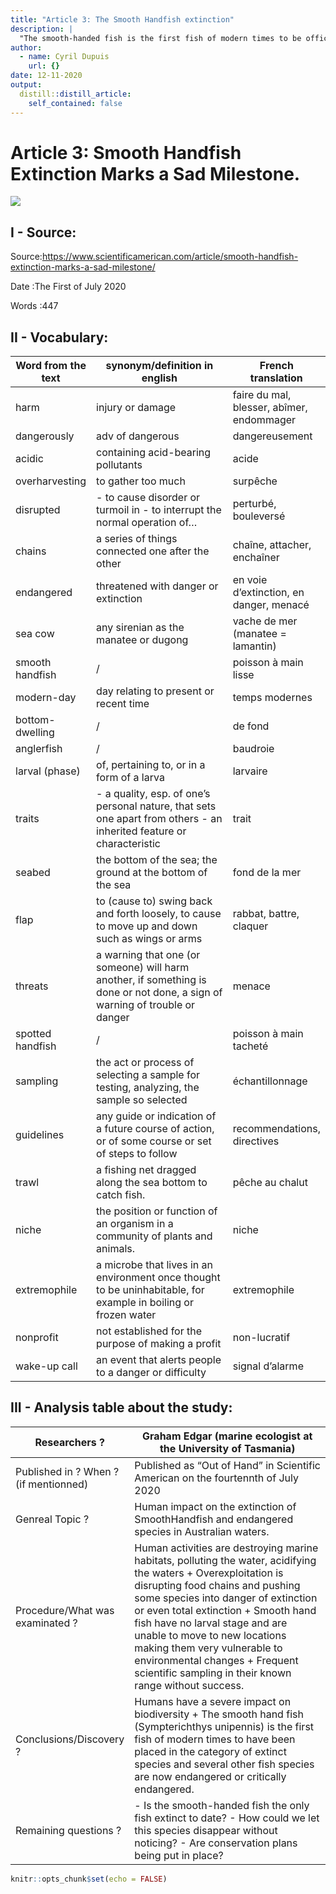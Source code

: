 ```yaml
---
title: "Article 3: The Smooth Handfish extinction"
description: |
  "The smooth-handed fish is the first fish of modern times to be officially extinct and other species may follow."
author: 
  - name: Cyril Dupuis
    url: {}
date: 12-11-2020
output:
  distill::distill_article:
    self_contained: false
---
```


# Article 3: Smooth Handfish Extinction Marks a Sad Milestone.

<img src = https://upload.wikimedia.org/wikipedia/commons/8/88/Brachionichthys_hirsutus_RLS.jpg>

## I - Source:

Source:<https://www.scientificamerican.com/article/smooth-handfish-extinction-marks-a-sad-milestone/>

Date :The First of July 2020

Words :447

## II - Vocabulary:

| Word from the text 	| synonym/definition in english                                                                                               	| French translation                        	|
|--------------------	|-----------------------------------------------------------------------------------------------------------------------------	|-------------------------------------------	|
| harm               	| injury or damage                                                                                                            	| faire du mal, blesser, abîmer, endommager 	|
| dangerously        	| adv of dangerous                                                                                                            	| dangereusement                            	|
| acidic             	| containing acid-bearing pollutants                                                                                          	| acide                                     	|
| overharvesting     	| to gather too much                                                                                                          	| surpêche                                  	|
| disrupted          	| - to cause disorder or turmoil in - to interrupt the normal operation of...                                                 	| perturbé, bouleversé                      	|
| chains             	| a series of things connected one after the other                                                                            	| chaîne, attacher, enchaîner               	|
| endangered         	| threatened with danger or extinction                                                                                        	| en voie d'extinction, en danger, menacé   	|
| sea cow            	| any sirenian as the manatee or dugong                                                                                       	| vache de mer (manatee = lamantin)         	|
| smooth handfish    	| /                                                                                                                           	| poisson à main lisse                      	|
| modern-day         	| day relating to present or recent time                                                                                      	| temps modernes                            	|
| bottom-dwelling    	| /                                                                                                                           	| de fond                                   	|
| anglerfish         	| /                                                                                                                           	| baudroie                                  	|
| larval (phase)     	| of, pertaining to, or in a form of a larva                                                                                  	| larvaire                                  	|
| traits             	| - a quality, esp. of one's personal nature, that sets one apart from others - an inherited feature or characteristic        	| trait                                     	|
| seabed             	| the bottom of the sea; the ground at the bottom of the sea                                                                  	| fond de la mer                            	|
| flap               	| to (cause to) swing back and forth loosely, to cause to move up and down such as wings or arms                              	| rabbat, battre, claquer                   	|
| threats            	| a warning that one (or someone) will harm another, if something is done or not done, a sign of warning of trouble or danger 	| menace                                    	|
| spotted handfish   	| /                                                                                                                           	| poisson à main tacheté                    	|
| sampling           	| the act or process of selecting a sample for testing, analyzing, the sample so selected                                     	| échantillonnage                           	|
| guidelines         	| any guide or indication of a future course of action, or of some course or set of steps to follow                           	| recommendations, directives               	|
| trawl              	| a fishing net dragged along the sea bottom to catch fish.                                                                   	| pêche au chalut                           	|
| niche              	| the position or function of an organism in a community of plants and animals.                                               	| niche                                     	|
| extremophile       	| a microbe that lives in an environment once thought to be uninhabitable, for example in boiling or frozen water             	| extremophile                              	|
| nonprofit          	| not established for the purpose of making a profit                                                                          	| non-lucratif                              	|
| wake-up call       	| an event that alerts people to a danger or difficulty                                                                       	| signal d'alarme                           	|

## III - Analysis table about the study:

| Researchers ?                         	| Graham Edgar (marine ecologist at the University of Tasmania)                                                                                                                                                                                                                                                                                                                                                                  	|
|---------------------------------------	|--------------------------------------------------------------------------------------------------------------------------------------------------------------------------------------------------------------------------------------------------------------------------------------------------------------------------------------------------------------------------------------------------------------------------------	|
| Published in ? When ? (if mentionned) 	| Published as “Out of Hand” in Scientific American on the fourtennth of July 2020                                                                                                                                                                                                                                                                                                                                               	|
| Genreal Topic ?                       	| Human impact on the extinction of SmoothHandfish and endangered species in Australian waters.                                                                                                                                                                                                                                                                                                                                  	|
| Procedure/What was examinated ?       	| Human activities are destroying marine habitats, polluting the water, acidifying the waters + Overexploitation is disrupting food chains and pushing some species into danger of extinction or even total extinction + Smooth hand fish have no larval stage and are unable to move to new locations making them very vulnerable to environmental changes + Frequent scientific sampling in their known range without success. 	|
| Conclusions/Discovery ?               	| Humans have a severe impact on biodiversity + The smooth hand fish (Sympterichthys unipennis) is the first fish of modern times to have been placed in the category of extinct species and several other fish species are now endangered or critically endangered.                                                                                                                                                             	|
| Remaining questions ?                 	| - Is the smooth-handed fish the only fish extinct to date? - How could we let this species disappear without noticing? - Are conservation plans being put in place?                                                                                                                                                                                                                                                            	|

```r
knitr::opts_chunk$set(echo = FALSE)
```



